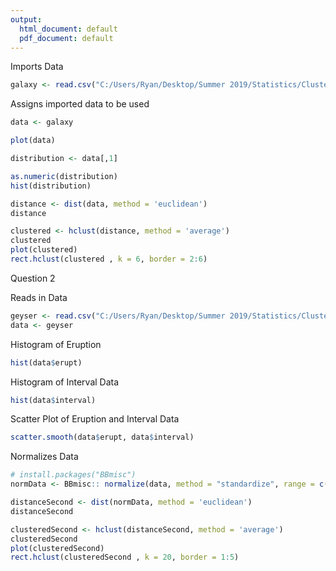 ---
output:
  html_document: default
  pdf_document: default
---
Imports Data 
```{r}
galaxy <- read.csv("C:/Users/Ryan/Desktop/Summer 2019/Statistics/Cluster Analysis week 1 files/galaxy.csv", sep="")
```

Assigns imported data to be used
```{r}
data <- galaxy
```



```{r}
plot(data)
```

```{r}
distribution <- data[,1]

as.numeric(distribution)
hist(distribution)
```

```{r}
distance <- dist(data, method = 'euclidean')
distance
```


```{r}
clustered <- hclust(distance, method = 'average')
clustered
plot(clustered)
rect.hclust(clustered , k = 6, border = 2:6)
```

Question 2 

Reads in Data 
```{r}
geyser <- read.csv("C:/Users/Ryan/Desktop/Summer 2019/Statistics/Cluster Analysis week 1 files/geyser.csv")
data <- geyser

```

Histogram of Eruption 
```{r}
hist(data$erupt)
```

Histogram of Interval Data 
```{r}
hist(data$interval)
```

Scatter Plot of Eruption and Interval Data 
```{r}
scatter.smooth(data$erupt, data$interval)
```

Normalizes Data 
```{r}
# install.packages("BBmisc")
normData <- BBmisc:: normalize(data, method = "standardize", range = c(0, 1))
```

```{r}
distanceSecond <- dist(normData, method = 'euclidean')
distanceSecond
```

```{r}
clusteredSecond <- hclust(distanceSecond, method = 'average')
clusteredSecond
plot(clusteredSecond)
rect.hclust(clusteredSecond , k = 20, border = 1:5)
```

